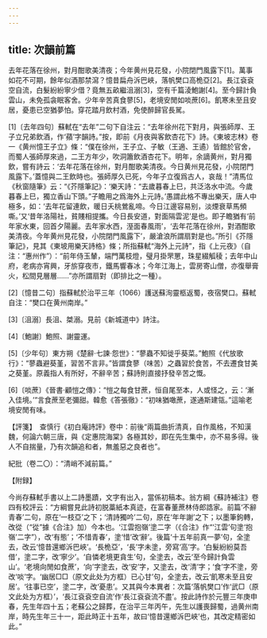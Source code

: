 ```yaml
---
---
---
```

title: 次韻前篇
---




去年花落在徐州，對月酣歌美清夜；今年黄州見花發，小院閉門風露下[1]。萬事如花不可期，餘年似酒那禁瀉？憶昔扁舟泝巴峽，落帆樊口高桅亞[2]。長江袞袞空自流，白髮紛紛寧少借？竟無五畝繼沮溺[3]，空有千篇淩鮑謝[4]。至今歸計負雲山，未免孤衾眠客舍。少年辛苦真食蓼[5]，老境安閒如啖蔗[6]。飢寒未至且安居，憂患已空猶夢怕。穿花踏月飲村酒，免使醉歸官長駡。

[1]〔去年四句〕蘇軾在“去年”二句下自注云：“去年徐州花下對月，與張師厚、王子立兄弟飲酒，作‘蘋’字韻詩。”按，即前《月夜與客飲杏花下》詩。《東坡志林》卷一《黄州憶王子立》條：“僕在徐州，王子立、子敏（王適、王遹）皆館於官舍，而蜀人張師厚來過，二王方年少，吹洞簫飲酒杏花下。明年，余謫黄州，對月獨飲，嘗有詩云：‘去年花落在徐州，對月酣歌美清夜。今日黄州見花發，小院閉門風露下。’蓋憶與二王飲時也。張師厚久已死，今年子立復爲古人，哀哉！”清馬位《秋窗隨筆》云：“《芥隱筆記》：‘樂天詩：“去歲暮春上巳，共泛洛水中流。今歲暮春上巳，獨立香山下頭。”子瞻用之爲海外上元詩。’愚謂此格不專出樂天，唐人中極多，如：‘去年花留連飲，暖日夭桃鶯亂啼。今日江邊容易别，淡煙衰草馬頻嘶。’又‘昔年洛陽社，貧賤相提攜。今日長安道，對面隔雲泥’是也。即子瞻猶有‘前年家水東，回首夕陽麗。去年家水西，溼面春風雨’，‘去年花落在徐州，對酒酣歌美清夜。今年黄州見花發，小院閉門風露下’，嚴滄浪所謂扇對是也。”所引《芥隱筆記》，見其《東坡用樂天詩格》條；所指蘇軾“海外上元詩”，指《上元夜》（自注：“惠州作”）：“前年侍玉輦，端門萬枝燈，璧月掛罘罳，珠星綴觚稜；去年中山府，老病亦宵興，牙旂穿夜市，鐵馬響春冰；今年江海上，雲房寄山僧，亦復舉膏火，松間見層層……”亦所謂扇對（即排比之一種）。

[2]〔憶昔二句〕指蘇軾於治平三年（1066）護送蘇洵靈柩返蜀，夜宿樊口。蘇軾自注：“樊口在黄州南岸。”

[3]〔沮溺〕長沮、桀溺。見前《新城道中》詩注。

[4]〔鮑謝〕鮑照、謝靈運。

[5]〔少年句〕東方朔《楚辭·七諫·怨世》：“蓼蟲不知徙乎葵菜。”鮑照《代放歌行》：“蓼蟲避葵堇，習苦不言非。”皆謂食蓼（味苦）之蟲習於食苦，不去遷食甘美之葵堇。原義指人有所好，不辭辛苦；蘇詩則直接抒發辛苦之慨。

[6]〔啖蔗〕《晉書·顧愷之傳》：“愷之每食甘蔗，恒自尾至本，人或怪之，云：‘漸入佳境。’”言食蔗至老彌甜。韓愈《答張徹》：“初味猶噉蔗，遂通斯建瓴。”這喻老境安閒有味。

【評箋】　查慎行《初白庵詩評》卷中：前後“兩篇曲折清真，自作風格，不知漢魏，何論六朝三唐，與《定惠院海棠》各極其妙，即在先生集中，亦不易多得。後人不自揣量，乃有次韻追和者，無羞惡之良者也”。

紀批（卷二〇）：“清峭不減前篇。”

【附録】

今尚存蘇軾手書以上二詩墨蹟，文字有出入，當係初稿本。翁方綱《蘇詩補注》卷四有校評云：“方綱嘗見此詩初脱藁紙本真迹，在富春董蔗林侍郎誥家。前篇‘不辭青春’二句，原在‘一枝亞’之下；‘清詩獨吟’二句，原在‘年年謝’之下；以墨筆鉤轉，改從（“從”據《合注》加）今本也。‘江雲抱嶺’塗二字（《合注》作“‘江雲’句塗‘抱嶺’二字”），改‘有態’；‘不惜青春’，塗‘惜’改‘辭’。後篇‘十五年前真一夢’句，全塗去，改云‘憶昔還鄉泝巴峽’。‘長桅亞’，‘長’字未塗，旁寫‘高’字。‘白髮紛紛莫吾借’，塗二字，改‘寧少’。‘自憐老境更貪生’句，全塗去，改云‘至今歸計負雲山’。‘老境向閒如食蔗’，‘向’字塗去，改‘安’字，又塗去，改‘清’字；‘食’字不塗，旁改‘啖’字。‘幽居□□（原文此处为方框）已心甘’句，全塗去，改云‘飢寒未至且安居’。‘往事已空’，塗二字，改‘憂患’。又其與今本異者：次篇‘落帆樊口’作‘武□（原文此处为方框）’，‘長江袞袞空自流’作‘長江袞袞流不盡’。按此詩作於元豐三年庚申春，先生年四十五；老蘇公之歸葬，在治平三年丙午，先生以護喪歸蜀，過黄州南岸，時先生年三十一，距此時正十五年，故曰‘憶昔還鄉泝巴峽’也，其改定精密如此。”